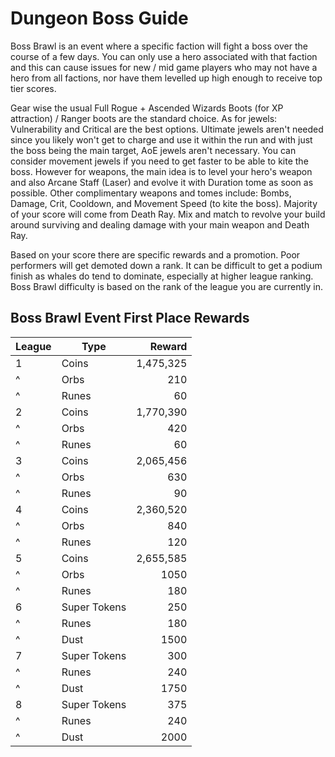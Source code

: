# Dungeon Boss Guide

Boss Brawl is an event where a specific faction will fight a boss over the course of a few days. You can only use a hero associated with that faction and this can cause issues for new / mid game players who may not have a hero from all factions, nor have them levelled up high enough to receive top tier scores.

Gear wise the usual Full Rogue + Ascended Wizards Boots (for XP attraction) / Ranger boots are the standard choice. As for jewels: Vulnerability and Critical are the best options. Ultimate jewels aren't needed since you likely won't get to charge and use it within the run and with just the boss being the main target, AoE jewels aren't necessary. You can consider movement jewels if you need to get faster to be able to kite the boss. However for weapons, the main idea is to level your hero's weapon and also Arcane Staff (Laser) and evolve it with Duration tome as soon as possible. Other complimentary weapons and tomes include: Bombs, Damage, Crit, Cooldown, and Movement Speed (to kite the boss). Majority of your score will come from Death Ray. Mix and match to revolve your build around surviving and dealing damage with your main weapon and Death Ray.

Based on your score there are specific rewards and a promotion. Poor performers will get demoted down a rank. It can be difficult to get a podium finish as whales do tend to dominate, especially at higher league ranking. Boss Brawl difficulty is based on  the rank of the league you are currently in.

## Boss Brawl Event First Place Rewards

| League | Type         |    Reward |
|--------|--------------|----------:|
| 1      | Coins        | 1,475,325 |
| ^      | Orbs         |       210 |
| ^      | Runes        |        60 |
| 2      | Coins        | 1,770,390 |
| ^      | Orbs         |       420 |
| ^      | Runes        |        60 |
| 3      | Coins        | 2,065,456 |
| ^      | Orbs         |       630 |
| ^      | Runes        |        90 |
| 4      | Coins        | 2,360,520 |
| ^      | Orbs         |       840 |
| ^      | Runes        |       120 |
| 5      | Coins        | 2,655,585 |
| ^      | Orbs         |      1050 |
| ^      | Runes        |       180 |
| 6      | Super Tokens |       250 |
| ^      | Runes        |       180 |
| ^      | Dust         |      1500 |
| 7      | Super Tokens |       300 |
| ^      | Runes        |       240 |
| ^      | Dust         |      1750 |
| 8      | Super Tokens |       375 |
| ^      | Runes        |       240 |
| ^      | Dust         |      2000 |
